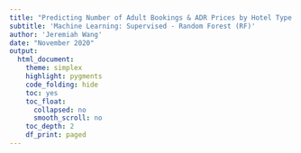 ---
title: "Predicting Number of Adult Bookings & ADR Prices by Hotel Type - CLEANING DATA"
subtitle: 'Machine Learning: Supervised - Random Forest (RF)'
author: 'Jeremiah Wang'
date: "November 2020"
output:
  html_document:
    theme: simplex
    highlight: pygments
    code_folding: hide
    toc: yes
    toc_float:
      collapsed: no
      smooth_scroll: no
    toc_depth: 2
    df_print: paged
---

